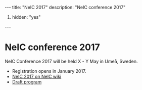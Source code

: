 ---
title: "NeIC 2017"
description: "NeIC conference 2017"
#hidden: "yes"
---

= NeIC conference 2017 =

NeIC Conference 2017 will be held X - Y May in Umeå, Sweden.

* Registration opens in January 2017. 
* [http://wiki.neic.no/wiki/neic2017 NeIC 2017 on NeIC wiki]
* [[program|Draft program]]
